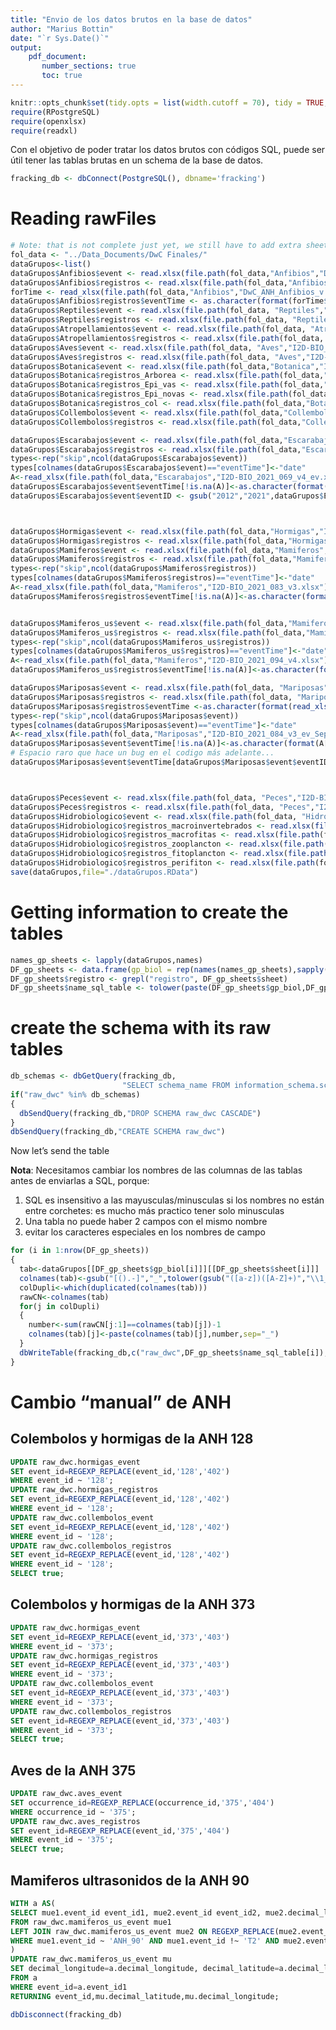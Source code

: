 ```yaml
---
title: "Envio de los datos brutos en la base de datos"
author: "Marius Bottin"
date: "`r Sys.Date()`"
output: 
    pdf_document:
       number_sections: true
       toc: true
---
```


```r
knitr::opts_chunk$set(tidy.opts = list(width.cutoff = 70), tidy = TRUE,connection="fracking_db", max.print=100)
require(RPostgreSQL)
require(openxlsx)
require(readxl)
```

Con el objetivo de poder tratar los datos brutos con códigos SQL, puede ser útil tener las tablas brutas en un schema de la base de datos.


```r
fracking_db <- dbConnect(PostgreSQL(), dbname='fracking')
```

# Reading rawFiles
```r
# Note: that is not complete just yet, we still have to add extra sheets in the files, and maybe the database with the covariables
fol_data <- "../Data_Documents/DwC Finales/"
dataGrupos<-list()
dataGrupos$Anfibios$event <- read.xlsx(file.path(fol_data,"Anfibios","DwC_ANH_Anfibios_v.2.2_Eventos y RegistrosFN 26_revCCastro_Corregido_29_Ago_2022FN.xlsx"),sheet="Eventos",startRow = 2)
dataGrupos$Anfibios$registros <- read.xlsx(file.path(fol_data,"Anfibios","DwC_ANH_Anfibios_v.2.2_Eventos y RegistrosFN 26_revCCastro_Corregido_29_Ago_2022FN.xlsx"),sheet="Anfibios",startRow = 1)
forTime <- read_xlsx(file.path(fol_data,"Anfibios","DwC_ANH_Anfibios_v.2.2_Eventos y RegistrosFN 26_revCCastro_Corregido_29_Ago_2022FN.xlsx"),sheet = "Anfibios")
dataGrupos$Anfibios$registros$eventTime <- as.character(format(forTime$eventTime,"%H:%M:%S"))
dataGrupos$Reptiles$event <- read.xlsx(file.path(fol_data, "Reptiles","I2D-BIO_2022_060.xlsx"), sheet="Evento",startRow = 1)
dataGrupos$Reptiles$registros <- read.xlsx(file.path(fol_data, "Reptiles","I2D-BIO_2022_060.xlsx"), sheet="Reptiles")
dataGrupos$Atropellamientos$event <- read.xlsx(file.path(fol_data, "Atropellamientos", "I2D-BIO_2022_057.xlsx"), sheet="DwCEventos")
dataGrupos$Atropellamientos$registros <- read.xlsx(file.path(fol_data, "Atropellamientos", "I2D-BIO_2022_057.xlsx"), sheet="Registros")
dataGrupos$Aves$event <- read.xlsx(file.path(fol_data, "Aves","I2D-BIO_2021_050_v7.xlsx"), sheet="Eventos",startRow = 2)
dataGrupos$Aves$registros <- read.xlsx(file.path(fol_data, "Aves","I2D-BIO_2021_050_v7.xlsx"), sheet="Registros")
dataGrupos$Botanica$event <- read.xlsx(file.path(fol_data,"Botanica","I2D-BIO_2021_095.xlsx"),sheet="Eventos",startRow = 1)
dataGrupos$Botanica$registros_Arborea <- read.xlsx(file.path(fol_data,"Botanica","I2D-BIO_2021_095.xlsx"),sheet="Arbórea",startRow = 2)
dataGrupos$Botanica$registros_Epi_vas <- read.xlsx(file.path(fol_data,"Botanica","I2D-BIO_2021_095.xlsx"),sheet="Epífitas vasculares",startRow = 2)
dataGrupos$Botanica$registros_Epi_novas <- read.xlsx(file.path(fol_data,"Botanica","I2D-BIO_2021_095.xlsx"),sheet="Epífitas no vasculares",startRow = 2)
dataGrupos$Botanica$registros_col <- read.xlsx(file.path(fol_data,"Botanica","I2D-BIO_2021_095.xlsx"),sheet="Colección",startRow = 2)
dataGrupos$Collembolos$event <- read.xlsx(file.path(fol_data,"Collembolos","I2D-BIO_2021_099_v3.xlsx"),sheet="DwC_EvCol_2021-2022")
dataGrupos$Collembolos$registros <- read.xlsx(file.path(fol_data,"Collembolos","I2D-BIO_2021_099_v3.xlsx"),sheet="DwC RegCol 2021-2022")

dataGrupos$Escarabajos$event <- read.xlsx(file.path(fol_data,"Escarabajos","I2D-BIO_2021_069_v4_ev.xlsx"),sheet="I2D-BIO_2021_069_event")
dataGrupos$Escarabajos$registros <- read.xlsx(file.path(fol_data,"Escarabajos","I2D-BIO_2021_069_v3_rrbb.xlsx"),sheet="Sheet4")
types<-rep("skip",ncol(dataGrupos$Escarabajos$event))
types[colnames(dataGrupos$Escarabajos$event)=="eventTime"]<-"date"
A<-read_xlsx(file.path(fol_data,"Escarabajos","I2D-BIO_2021_069_v4_ev.xlsx"),sheet="I2D-BIO_2021_069_event",col_types = types)
dataGrupos$Escarabajos$event$eventTime[!is.na(A)]<-as.character(format(A[!is.na(A)],"%H:%M:%S"))
dataGrupos$Escarabajos$event$eventID <- gsub("2012","2021",dataGrupos$Escarabajos$event$eventID)



dataGrupos$Hormigas$event <- read.xlsx(file.path(fol_data,"Hormigas","I2D-BIO_2021_096_v2_ev.xlsx"),sheet="Eventos")
dataGrupos$Hormigas$registros <- read.xlsx(file.path(fol_data,"Hormigas","I2D-BIO_2021_096_v2_rrbb.xlsx"),sheet="Hoja1")
dataGrupos$Mamiferos$event <- read.xlsx(file.path(fol_data,"Mamiferos","I2D-BIO_2021_083_v3.xlsx"),sheet="Evento")
dataGrupos$Mamiferos$registros <- read.xlsx(file.path(fol_data,"Mamiferos","I2D-BIO_2021_083_v3.xlsx"),sheet="Registros")
types<-rep("skip",ncol(dataGrupos$Mamiferos$registros))
types[colnames(dataGrupos$Mamiferos$registros)=="eventTime"]<-"date"
A<-read_xlsx(file.path(fol_data,"Mamiferos","I2D-BIO_2021_083_v3.xlsx"),sheet="Registros",col_types = types)
dataGrupos$Mamiferos$registros$eventTime[!is.na(A)]<-as.character(format(A[!is.na(A)],"%H:%M:%S"))


dataGrupos$Mamiferos_us$event <- read.xlsx(file.path(fol_data,"Mamiferos","I2D-BIO_2021_094_v4.xlsx"),sheet="Eventos")
dataGrupos$Mamiferos_us$registros <- read.xlsx(file.path(fol_data,"Mamiferos","I2D-BIO_2021_094_v4.xlsx"),sheet="Registros")
types<-rep("skip",ncol(dataGrupos$Mamiferos_us$registros))
types[colnames(dataGrupos$Mamiferos_us$registros)=="eventTime"]<-"date"
A<-read_xlsx(file.path(fol_data,"Mamiferos","I2D-BIO_2021_094_v4.xlsx"),sheet="Registros",col_types = types)
dataGrupos$Mamiferos_us$registros$eventTime[!is.na(A)]<-as.character(format(A[!is.na(A)],"%H:%M:%S"))

dataGrupos$Mariposas$event <- read.xlsx(file.path(fol_data, "Mariposas","I2D-BIO_2021_084_v3_ev_Sep.xlsx"), sheet="DwCEventos", detectDates = T)
dataGrupos$Mariposas$registros <- read.xlsx(file.path(fol_data, "Mariposas","I2D-BIO_2021_084_v2_rrbb (1).xlsx"),sheet="Plantilla")
dataGrupos$Mariposas$registros$eventTime <-as.character(format(read_xlsx(file.path(fol_data, "Mariposas","I2D-BIO_2021_084_v2_rrbb (1).xlsx"), sheet="Plantilla")$eventTime,"%H:%M:%S"))
types<-rep("skip",ncol(dataGrupos$Mariposas$event))
types[colnames(dataGrupos$Mariposas$event)=="eventTime"]<-"date"
A<-read_xlsx(file.path(fol_data,"Mariposas","I2D-BIO_2021_084_v3_ev_Sep.xlsx"),sheet="DwCEventos",col_types = types)$eventTime
dataGrupos$Mariposas$event$eventTime[!is.na(A)]<-as.character(format(A[!is.na(A)],"%H:%M:%S"))
# Espacio raro que hace un bug en el codigo más adelante...
dataGrupos$Mariposas$event$eventTime[dataGrupos$Mariposas$event$eventID=="ANH_136_T. Van Someren-Rydon1_2021-07-01/2021-07-03"]<-"09:55:00/10:20:00"



dataGrupos$Peces$event <- read.xlsx(file.path(fol_data, "Peces","I2D-BIO_2021_049_v3.xlsx"),sheet="Evento")
dataGrupos$Peces$registros <- read.xlsx(file.path(fol_data, "Peces","I2D-BIO_2021_049_v3.xlsx"),sheet="Registro")
dataGrupos$Hidrobiologico$event <- read.xlsx(file.path(fol_data, "Hidrobiologicos","I2D-BIO_2021_068_v3 Fn2022.xlsx"),sheet="Hidrobiologicos evento", startRow = 1)
dataGrupos$Hidrobiologico$registros_macroinvertebrados <- read.xlsx(file.path(fol_data, "Hidrobiologicos","I2D-BIO_2021_068_v3 Fn2022.xlsx") ,sheet="Macroinvertebrados acuáticos", startRow = 1)
dataGrupos$Hidrobiologico$registros_macrofitas <- read.xlsx(file.path(fol_data, "Hidrobiologicos","I2D-BIO_2021_068_v3 Fn2022.xlsx") ,sheet="Macrofitas acuáticas", startRow = 1)
dataGrupos$Hidrobiologico$registros_zooplancton <- read.xlsx(file.path(fol_data, "Hidrobiologicos","I2D-BIO_2021_068_v3 Fn2022.xlsx") ,sheet="Zooplancton ", startRow = 1)
dataGrupos$Hidrobiologico$registros_fitoplancton <- read.xlsx(file.path(fol_data, "Hidrobiologicos","I2D-BIO_2021_068_v3 Fn2022.xlsx") ,sheet="Fitoplancton", startRow = 1)
dataGrupos$Hidrobiologico$registros_perifiton <- read.xlsx(file.path(fol_data, "Hidrobiologicos","I2D-BIO_2021_068_v3 Fn2022.xlsx") ,sheet="Perifiton ", startRow = 1)
save(dataGrupos,file="./dataGrupos.RData")
```


# Getting information to create the tables
```r
names_gp_sheets <- lapply(dataGrupos,names)
DF_gp_sheets <- data.frame(gp_biol = rep(names(names_gp_sheets),sapply(names_gp_sheets, length)), sheet=Reduce(c, names_gp_sheets))
DF_gp_sheets$registro <- grepl("registro", DF_gp_sheets$sheet)
DF_gp_sheets$name_sql_table <- tolower(paste(DF_gp_sheets$gp_biol,DF_gp_sheets$sheet,sep="_"))
```

# create the schema with its raw tables

```r
db_schemas <- dbGetQuery(fracking_db, 
                         "SELECT schema_name FROM information_schema.schemata")$schema_name
if("raw_dwc" %in% db_schemas)
{
  dbSendQuery(fracking_db,"DROP SCHEMA raw_dwc CASCADE")
}
dbSendQuery(fracking_db,"CREATE SCHEMA raw_dwc")
```
Now let's send the table


**Nota**: Necesitamos cambiar los nombres de las columnas de las tablas antes de enviarlas a SQL, porque:

1. SQL es insensitivo a las mayusculas/minusculas si los nombres no están entre corchetes: es mucho más practico tener solo minusculas
2. Una tabla no puede haber 2 campos con el mismo nombre
3. evitar los caracteres especiales en los nombres de campo

```r
for (i in 1:nrow(DF_gp_sheets))
{
  tab<-dataGrupos[[DF_gp_sheets$gp_biol[i]]][[DF_gp_sheets$sheet[i]]]
  colnames(tab)<-gsub("[().-]","_",tolower(gsub("([a-z])([A-Z]+)","\\1_\\L\\2",colnames(tab),perl = T)))
  colDupli<-which(duplicated(colnames(tab)))
  rawCN<-colnames(tab)
  for(j in colDupli)
  {
    number<-sum(rawCN[j:1]==colnames(tab)[j])-1
    colnames(tab)[j]<-paste(colnames(tab)[j],number,sep="_")
  }
  dbWriteTable(fracking_db,c("raw_dwc",DF_gp_sheets$name_sql_table[i]),tab)
}
```
# Cambio "manual" de ANH 

## Colembolos y hormigas de la ANH 128
```sql
UPDATE raw_dwc.hormigas_event
SET event_id=REGEXP_REPLACE(event_id,'128','402')
WHERE event_id ~ '128';
UPDATE raw_dwc.hormigas_registros
SET event_id=REGEXP_REPLACE(event_id,'128','402')
WHERE event_id ~ '128';
UPDATE raw_dwc.collembolos_event
SET event_id=REGEXP_REPLACE(event_id,'128','402')
WHERE event_id ~ '128';
UPDATE raw_dwc.collembolos_registros
SET event_id=REGEXP_REPLACE(event_id,'128','402')
WHERE event_id ~ '128';
SELECT true;
```

## Colembolos y hormigas de la ANH 373


```sql
UPDATE raw_dwc.hormigas_event
SET event_id=REGEXP_REPLACE(event_id,'373','403')
WHERE event_id ~ '373';
UPDATE raw_dwc.hormigas_registros
SET event_id=REGEXP_REPLACE(event_id,'373','403')
WHERE event_id ~ '373';
UPDATE raw_dwc.collembolos_event
SET event_id=REGEXP_REPLACE(event_id,'373','403')
WHERE event_id ~ '373';
UPDATE raw_dwc.collembolos_registros
SET event_id=REGEXP_REPLACE(event_id,'373','403')
WHERE event_id ~ '373';
SELECT true;
```

## Aves de la ANH 375
```sql
UPDATE raw_dwc.aves_event
SET occurrence_id=REGEXP_REPLACE(occurrence_id,'375','404')
WHERE occurrence_id ~ '375';
UPDATE raw_dwc.aves_registros
SET event_id=REGEXP_REPLACE(event_id,'375','404')
WHERE event_id ~ '375';
SELECT true;
```

## Mamiferos ultrasonidos de la ANH 90

```sql
WITH a AS(
SELECT mue1.event_id event_id1, mue2.event_id event_id2, mue2.decimal_longitude, mue2.decimal_latitude
FROM raw_dwc.mamiferos_us_event mue1
LEFT JOIN raw_dwc.mamiferos_us_event mue2 ON REGEXP_REPLACE(mue2.event_id,'_T2','')=mue1.event_id
WHERE mue1.event_id ~ 'ANH_90' AND mue1.event_id !~ 'T2' AND mue2.event_id ~ 'ANH_90' AND mue2.event_id ~ 'T2'
)
UPDATE raw_dwc.mamiferos_us_event mu
SET decimal_longitude=a.decimal_longitude, decimal_latitude=a.decimal_latitude
FROM a
WHERE event_id=a.event_id1
RETURNING event_id,mu.decimal_latitude,mu.decimal_longitude;
```



```r
dbDisconnect(fracking_db)
```

